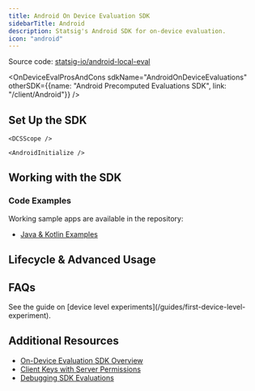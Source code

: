 ```yaml
---
title: Android On Device Evaluation SDK
sidebarTitle: Android
description: Statsig's Android SDK for on-device evaluation.
icon: "android"
---
```





<Callout icon="github">
Source code: <a href="https://github.com/statsig-io/android-local-eval" target="_blank" rel="noreferrer">statsig-io/android-local-eval</a>
</Callout>

<OnDeviceEvalProsAndCons sdkName="AndroidOnDeviceEvaluations" otherSDK={{name: "Android Precomputed Evaluations SDK", link: "/client/Android"}} />

## Set Up the SDK

<Steps>
  <Step title="Install the SDK">
    <Installation />
    <AndroidInstallation />
  </Step>
  <Step title="Initialize the SDK">
    <Initialization />
    
    <DCSScope />

    <AndroidInitialize />
  </Step>
</Steps>

## Working with the SDK

<checkGateIntro />
<AndroidCheckGate />

<getDynamicConfigIntro />
<AndroidGetConfig />

<getExperimentLayerIntro />
<AndroidGetExperiment />

<logEventIntro />
<AndroidLogEvent />

### Code Examples

Working sample apps are available in the repository:

- [Java & Kotlin Examples](https://github.com/statsig-io/android-local-eval/tree/main/samples)

<statsigUserIntro />

<StatsigUserNotes sdkName="Android" />

<AndroidGlobalUser />

<statsigOptionsIntro />

<AndroidOptions />

## Lifecycle & Advanced Usage

<shuttingDown />
<AndroidShutdown />

<AndroidPostInitSyncing />

<AndroidUsingPersistentValues />

<AndroidLocalOverrides />

## FAQs

<AndroidFaqs />

<AccordionGroup>
  <Accordion title="How do I run experiments for logged out users?">
    See the guide on [device level experiments](/guides/first-device-level-experiment).
  </Accordion>
</AccordionGroup>

## Additional Resources

- [On-Device Evaluation SDK Overview](/client/onDevice)
- [Client Keys with Server Permissions](/sdk-keys/api-keys/#client-keys-with-server-permissions)
- [Debugging SDK Evaluations](/sdk/debugging)
